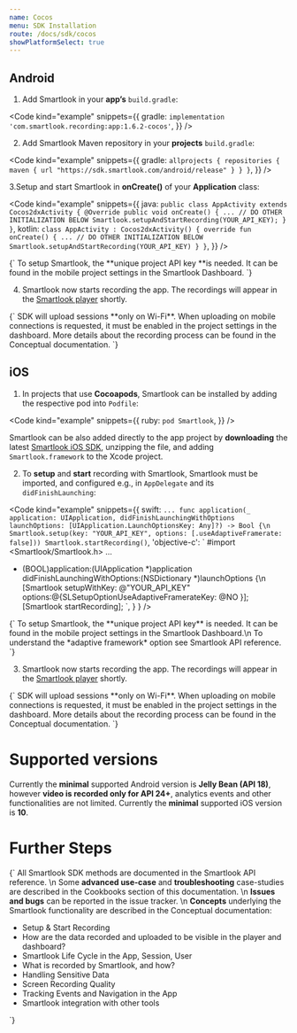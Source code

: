 ```yaml
---
name: Cocos
menu: SDK Installation
route: /docs/sdk/cocos
showPlatformSelect: true
---
```




<Title>Cocos SDK Installation</Title>

## Android

1. Add Smartlook in your **app’s** `build.gradle`:

<Code
  kind="example"
  snippets={{
    gradle: `
implementation 'com.smartlook.recording:app:1.6.2-cocos'
`,
  }}
/>

2. Add Smartlook Maven repository in your **projects** `build.gradle`:

<Code
  kind="example"
  snippets={{
    gradle: `
allprojects {
  repositories {
    maven {
      url "https://sdk.smartlook.com/android/release"
    }
  }
}
`,
  }}
/>

3.Setup and start Smartlook in **onCreate()** of your **Application** class:

<Code
  kind="example"
  snippets={{
      java: `
public class AppActivity extends Cocos2dxActivity {
    @Override
    public void onCreate() {
        ...
        // DO OTHER INITIALIZATION BELOW
        Smartlook.setupAndStartRecording(YOUR_API_KEY);
    }
}
      `,
      kotlin: `
class AppActivity : Cocos2dxActivity() {
    override fun onCreate() {
        ...
        // DO OTHER INITIALIZATION BELOW
        Smartlook.setupAndStartRecording(YOUR_API_KEY)
    }
}
      `,
  }}
/>

<TextBlock kind="important">
{`
To setup Smartlook, the **unique project API key **is needed. It can be found in the mobile project settings in the <Link to="https://app.smartlook.com/settings/projects">Smartlook Dashboard</Link>.
`}
</TextBlock>

4. Smartlook now starts recording the app. The recordings will appear in the [Smartlook player](https://app.smartlook.com/) shortly.

<TextBlock kind="important">
{`
SDK will upload sessions **only on Wi-Fi**. When uploading on mobile connections is requested, it must be enabled in the project settings in the dashboard. More details about the recording process can be found in the <Link to="/docs/sdk/conceptual/when-the-recordings-appear-in-dashboard">Conceptual documentation</Link>.
`}
</TextBlock>

## iOS

1. In projects that use **Cocoapods**, Smartlook can be installed by adding the respective pod into `Podfile`:

<Code
  kind="example"
  snippets={{
    ruby: `
pod Smartlook
`,
  }}
/>

Smartlook can be also added directly to the app project by **downloading** the latest [Smartlook iOS SDK](https://sdk.smartlook.com/ios/smartlook-ios-sdk-1.5.0.2607.zip), unzipping the file, and adding `Smartlook.framework` to the Xcode project.

2. To **setup** and **start** recording with Smartlook, Smartlook must be imported, and configured e.g., in `AppDelegate` and its `didFinishLaunching`:

<Code
  kind="example"
  snippets={{
      swift: `
...
func application(_ application: UIApplication, didFinishLaunchingWithOptions launchOptions: [UIApplication.LaunchOptionsKey: Any]?) -> Bool {\n
    Smartlook.setup(key: "YOUR_API_KEY", options: [.useAdaptiveFramerate: false]))
    Smartlook.startRecording()
      `,
      'objective-c': `
#import <Smartlook/Smartlook.h>
...
- (BOOL)application:(UIApplication *)application didFinishLaunchingWithOptions:(NSDictionary *)launchOptions {\n
    [Smartlook setupWithKey: @"YOUR_API_KEY" options:@{SLSetupOptionUseAdaptiveFramerateKey: @NO }];
    [Smartlook startRecording];
      `,
    }
  }
/>

<TextBlock kind="important">
{`
To setup Smartlook, the **unique project API key** is needed. It can be found in the mobile project settings in the <Link to="https://app.smartlook.com/settings/projects">Smartlook Dashboard</Link>.\n
To understand the *adaptive framework* option see <Link to="/docs/sdk/conceptual/screen-recording-quality" platform="cocos">Smartlook API reference</Link>. 
`}
</TextBlock>

3. Smartlook now starts recording the app. The recordings will appear in the [Smartlook player](https://app.smartlook.com/) shortly.

<TextBlock kind="important">
{`
SDK will upload sessions **only on Wi-Fi**. When uploading on mobile connections is requested, it must be enabled in the project settings in the dashboard. More details about the recording process can be found in the <Link to="/docs/sdk/conceptual/when-the-recordings-appear-in-dashboard">Conceptual documentation</Link>.
`}
</TextBlock>

# Supported versions
Currently the **minimal** supported Android version is **Jelly Bean (API 18)**, however **video is recorded only for API 24+**, analytics events and other functionalities are not limited. Currently the **minimal** supported iOS version is **10**.

# Further Steps

<TextBlock>{`
All Smartlook SDK methods are documented in the <Link to="/docs/sdk/api-reference" platform="cocos">Smartlook API reference</Link>.
\n
Some **advanced use-case** and **troubleshooting** case-studies are described in the Cookbooks section of this documentation.
\n
**Issues and bugs** can be reported in the <Link to="https://github.com/smartlook/smartlook-mobile-issue-tracker">issue tracker</Link>.
\n
**Concepts** underlying the Smartlook functionality are described in the Conceptual documentation:
* <Link to="/docs/sdk/conceptual/setup-and-start-recording" platform="android">Setup & Start Recording</Link>
* <Link to="/docs/sdk/conceptual/when-the-recordings-appear-in-dashboard" platform="android">How are the data recorded and uploaded to be visible in the player and dashboard?</Link>
* <Link to="/docs/sdk/conceptual/life-cycle-session-user" platform="android">Smartlook Life Cycle in the App, Session, User</Link>
* <Link to="/docs/sdk/conceptual/what-and-how-is-recorded" platform="android">What is recorded by Smartlook, and how?</Link>
* <Link to="/docs/sdk/conceptual/handling-sensitive-data" platform="android">Handling Sensitive Data</Link>
* <Link to="/docs/sdk/conceptual/screen-recording-quality" platform="android">Screen Recording Quality</Link>
* Tracking <Link to="/docs/sdk/conceptual/event-tracking" platform="android">Events</Link> and <Link to="/docs/sdk/conceptual/recording-navigation" platform="android">Navigation</Link> in the App
* <Link to="/docs/sdk/conceptual/integrating-with-other-tools" platform="android">Smartlook integration with other tools</Link>
`}</TextBlock>
